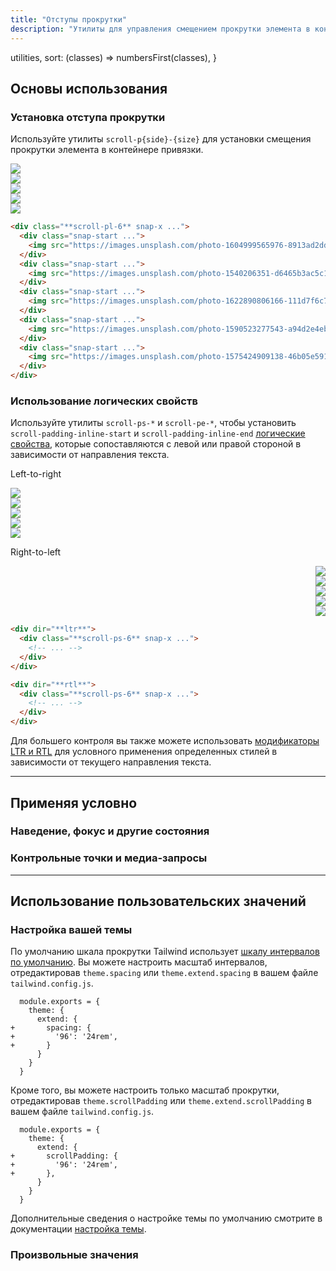 ```yaml
---
title: "Отступы прокрутки"
description: "Утилиты для управления смещением прокрутки элемента в контейнере привязки."
---
```



  utilities,
  sort: (classes) => numbersFirst(classes),
}

## Основы использования

### Установка отступа прокрутки

Используйте утилиты `scroll-p{side}-{size}` для установки смещения прокрутки элемента в контейнере привязки.

<Example p="none" hint="Прокрутите сетку изображений, чтобы увидеть ожидаемое поведение">
  <div class="bg-stripes-pink w-6 absolute left-0 top-0 bottom-0 rounded-l-lg"></div>
  <div class="w-full flex gap-8 snap-x scroll-pl-6 overflow-x-auto py-14">
    <div class="snap-start shrink-0 first:pl-6 last:pr-[calc(100%-21.5rem)]">
      <img class="shrink-0 w-80 h-40 rounded-lg shadow-xl bg-white" src="https://images.unsplash.com/photo-1604999565976-8913ad2ddb7c?ixlib=rb-1.2.1&ixid=MnwxMjA3fDB8MHxwaG90by1wYWdlfHx8fGVufDB8fHx8&auto=format&fit=crop&w=320&h=160&q=80" />
    </div>
    <div class="snap-start shrink-0 first:pl-6 last:pr-[calc(100%-21.5rem)]">
      <img class="shrink-0 w-80 h-40 rounded-lg shadow-xl bg-white" src="https://images.unsplash.com/photo-1540206351-d6465b3ac5c1?ixlib=rb-1.2.1&ixid=MnwxMjA3fDB8MHxwaG90by1wYWdlfHx8fGVufDB8fHx8&auto=format&fit=crop&w=320&h=160&q=80" />
    </div>
    <div class="snap-start shrink-0 first:pl-6 last:pr-[calc(100%-21.5rem)]">
      <img class="shrink-0 w-80 h-40 rounded-lg shadow-xl bg-white" src="https://images.unsplash.com/photo-1622890806166-111d7f6c7c97?ixlib=rb-1.2.1&ixid=MnwxMjA3fDB8MHxwaG90by1wYWdlfHx8fGVufDB8fHx8&auto=format&fit=crop&w=320&h=160&q=80" />
    </div>
    <div class="snap-start shrink-0 first:pl-6 last:pr-[calc(100%-21.5rem)]">
      <img class="shrink-0 w-80 h-40 rounded-lg shadow-xl bg-white" src="https://images.unsplash.com/photo-1590523277543-a94d2e4eb00b?ixlib=rb-1.2.1&ixid=MnwxMjA3fDB8MHxwaG90by1wYWdlfHx8fGVufDB8fHx8&auto=format&fit=crop&w=320&h=160&q=80" />
    </div>
    <div class="snap-start shrink-0 first:pl-6 last:pr-[calc(100%-21.5rem)]">
      <img class="shrink-0 w-80 h-40 rounded-lg shadow-xl bg-white" src="https://images.unsplash.com/photo-1575424909138-46b05e5919ec?ixlib=rb-1.2.1&ixid=MnwxMjA3fDB8MHxwaG90by1wYWdlfHx8fGVufDB8fHx8&auto=format&fit=crop&w=320&h=160&q=80" />
    </div>
  </div>
</Example>

```html
<div class="**scroll-pl-6** snap-x ...">
  <div class="snap-start ...">
    <img src="https://images.unsplash.com/photo-1604999565976-8913ad2ddb7c?ixlib=rb-1.2.1&ixid=MnwxMjA3fDB8MHxwaG90by1wYWdlfHx8fGVufDB8fHx8&auto=format&fit=crop&w=320&h=160&q=80" />
  </div>
  <div class="snap-start ...">
    <img src="https://images.unsplash.com/photo-1540206351-d6465b3ac5c1?ixlib=rb-1.2.1&ixid=MnwxMjA3fDB8MHxwaG90by1wYWdlfHx8fGVufDB8fHx8&auto=format&fit=crop&w=320&h=160&q=80" />
  </div>
  <div class="snap-start ...">
    <img src="https://images.unsplash.com/photo-1622890806166-111d7f6c7c97?ixlib=rb-1.2.1&ixid=MnwxMjA3fDB8MHxwaG90by1wYWdlfHx8fGVufDB8fHx8&auto=format&fit=crop&w=320&h=160&q=80" />
  </div>
  <div class="snap-start ...">
    <img src="https://images.unsplash.com/photo-1590523277543-a94d2e4eb00b?ixlib=rb-1.2.1&ixid=MnwxMjA3fDB8MHxwaG90by1wYWdlfHx8fGVufDB8fHx8&auto=format&fit=crop&w=320&h=160&q=80" />
  </div>
  <div class="snap-start ...">
    <img src="https://images.unsplash.com/photo-1575424909138-46b05e5919ec?ixlib=rb-1.2.1&ixid=MnwxMjA3fDB8MHxwaG90by1wYWdlfHx8fGVufDB8fHx8&auto=format&fit=crop&w=320&h=160&q=80" />
  </div>
</div>
```

### Использование логических свойств

Используйте утилиты `scroll-ps-*` и `scroll-pe-*`, чтобы установить `scroll-padding-inline-start` и `scroll-padding-inline-end` [логические свойства](https://developer.mozilla.org/en-US/docs/Web/CSS/CSS_Logical_Properties/Basic_concepts), которые сопоставляются с левой или правой стороной в зависимости от направления текста.

<Example p="none" hint="Прокрутите сетку изображений, чтобы увидеть ожидаемое поведение">
  <p class="mb-4 pt-8 pl-6 text-sm font-medium">Left-to-right</p>
  <div class="relative" dir="ltr">
    <div class="bg-stripes-pink w-6 absolute start-0 top-0 bottom-10"></div>
    <div class="w-full flex gap-8 snap-x scroll-ps-6 overflow-x-auto pb-10">
      <div class="snap-start shrink-0 first:ps-6 last:pe-[calc(100%-21.5rem)]">
        <img class="shrink-0 w-80 h-40 rounded-lg shadow-xl bg-white" src="https://images.unsplash.com/photo-1604999565976-8913ad2ddb7c?ixlib=rb-1.2.1&ixid=MnwxMjA3fDB8MHxwaG90by1wYWdlfHx8fGVufDB8fHx8&auto=format&fit=crop&w=320&h=160&q=80" />
      </div>
      <div class="snap-start shrink-0 first:ps-6 last:pe-[calc(100%-21.5rem)]">
        <img class="shrink-0 w-80 h-40 rounded-lg shadow-xl bg-white" src="https://images.unsplash.com/photo-1540206351-d6465b3ac5c1?ixlib=rb-1.2.1&ixid=MnwxMjA3fDB8MHxwaG90by1wYWdlfHx8fGVufDB8fHx8&auto=format&fit=crop&w=320&h=160&q=80" />
      </div>
      <div class="snap-start shrink-0 first:ps-6 last:pe-[calc(100%-21.5rem)]">
        <img class="shrink-0 w-80 h-40 rounded-lg shadow-xl bg-white" src="https://images.unsplash.com/photo-1622890806166-111d7f6c7c97?ixlib=rb-1.2.1&ixid=MnwxMjA3fDB8MHxwaG90by1wYWdlfHx8fGVufDB8fHx8&auto=format&fit=crop&w=320&h=160&q=80" />
      </div>
      <div class="snap-start shrink-0 first:ps-6 last:pe-[calc(100%-21.5rem)]">
        <img class="shrink-0 w-80 h-40 rounded-lg shadow-xl bg-white" src="https://images.unsplash.com/photo-1590523277543-a94d2e4eb00b?ixlib=rb-1.2.1&ixid=MnwxMjA3fDB8MHxwaG90by1wYWdlfHx8fGVufDB8fHx8&auto=format&fit=crop&w=320&h=160&q=80" />
      </div>
      <div class="snap-start shrink-0 first:ps-6 last:pe-[calc(100%-21.5rem)]">
        <img class="shrink-0 w-80 h-40 rounded-lg shadow-xl bg-white" src="https://images.unsplash.com/photo-1575424909138-46b05e5919ec?ixlib=rb-1.2.1&ixid=MnwxMjA3fDB8MHxwaG90by1wYWdlfHx8fGVufDB8fHx8&auto=format&fit=crop&w=320&h=160&q=80" />
      </div>
    </div>
  </div>
  <p class="mb-4 mt-4 pl-6 text-sm font-medium">Right-to-left</p>
  <div class="relative" dir="rtl">
    <div class="bg-stripes-pink w-6 absolute start-0 top-0 bottom-10"></div>
    <div class="w-full flex gap-8 snap-x scroll-ps-6 overflow-x-auto pb-10">
      <div class="snap-start shrink-0 first:ps-6 last:pe-[calc(100%-21.5rem)]">
        <img class="shrink-0 w-80 h-40 rounded-lg shadow-xl bg-white" src="https://images.unsplash.com/photo-1604999565976-8913ad2ddb7c?ixlib=rb-1.2.1&ixid=MnwxMjA3fDB8MHxwaG90by1wYWdlfHx8fGVufDB8fHx8&auto=format&fit=crop&w=320&h=160&q=80" />
      </div>
      <div class="snap-start shrink-0 first:ps-6 last:pe-[calc(100%-21.5rem)]">
        <img class="shrink-0 w-80 h-40 rounded-lg shadow-xl bg-white" src="https://images.unsplash.com/photo-1540206351-d6465b3ac5c1?ixlib=rb-1.2.1&ixid=MnwxMjA3fDB8MHxwaG90by1wYWdlfHx8fGVufDB8fHx8&auto=format&fit=crop&w=320&h=160&q=80" />
      </div>
      <div class="snap-start shrink-0 first:ps-6 last:pe-[calc(100%-21.5rem)]">
        <img class="shrink-0 w-80 h-40 rounded-lg shadow-xl bg-white" src="https://images.unsplash.com/photo-1622890806166-111d7f6c7c97?ixlib=rb-1.2.1&ixid=MnwxMjA3fDB8MHxwaG90by1wYWdlfHx8fGVufDB8fHx8&auto=format&fit=crop&w=320&h=160&q=80" />
      </div>
      <div class="snap-start shrink-0 first:ps-6 last:pe-[calc(100%-21.5rem)]">
        <img class="shrink-0 w-80 h-40 rounded-lg shadow-xl bg-white" src="https://images.unsplash.com/photo-1590523277543-a94d2e4eb00b?ixlib=rb-1.2.1&ixid=MnwxMjA3fDB8MHxwaG90by1wYWdlfHx8fGVufDB8fHx8&auto=format&fit=crop&w=320&h=160&q=80" />
      </div>
      <div class="snap-start shrink-0 first:ps-6 last:pe-[calc(100%-21.5rem)]">
        <img class="shrink-0 w-80 h-40 rounded-lg shadow-xl bg-white" src="https://images.unsplash.com/photo-1575424909138-46b05e5919ec?ixlib=rb-1.2.1&ixid=MnwxMjA3fDB8MHxwaG90by1wYWdlfHx8fGVufDB8fHx8&auto=format&fit=crop&w=320&h=160&q=80" />
      </div>
    </div>
  </div>
</Example>

```html
<div dir="**ltr**">
  <div class="**scroll-ps-6** snap-x ...">
    <!-- ... -->
  </div>
</div>

<div dir="**rtl**">
  <div class="**scroll-ps-6** snap-x ...">
    <!-- ... -->
  </div>
</div>
```

Для большего контроля вы также можете использовать [модификаторы LTR и RTL](/docs/hover-focus-and-other-states#rtl-support) для условного применения определенных стилей в зависимости от текущего направления текста.

---

## <Heading ignore>Применяя условно</Heading>

### <Heading ignore>Наведение, фокус и другие состояния</Heading>

<HoverFocusAndOtherStates defaultClass="scroll-p-8" featuredClass="scroll-p-0" />

### <Heading ignore>Контрольные точки и медиа-запросы</Heading>

<BreakpointsAndMediaQueries defaultClass="scroll-p-8" featuredClass="scroll-p-0" />

---

## Использование пользовательских значений

### Настройка вашей темы

По умолчанию шкала прокрутки Tailwind использует [шкалу интервалов по умолчанию](/docs/customizing-spacing). Вы можете настроить масштаб интервалов, отредактировав `theme.spacing` или `theme.extend.spacing` в вашем файле `tailwind.config.js`.

```diff-js tailwind.config.js
  module.exports = {
    theme: {
      extend: {
+       spacing: {
+         '96': '24rem',
+       }
      }
    }
  }
```

Кроме того, вы можете настроить только масштаб прокрутки, отредактировав `theme.scrollPadding` или `theme.extend.scrollPadding` в вашем файле `tailwind.config.js`.

```diff-js tailwind.config.js
  module.exports = {
    theme: {
      extend: {
+       scrollPadding: {
+         '96': '24rem',
+       },
      }
    }
  }
```

Дополнительные сведения о настройке темы по умолчанию смотрите в документации [настройка темы](/docs/theme#customizing-the-default-theme).

### Произвольные значения

<ArbitraryValues property="scroll-padding" featuredClass="scroll-p-[24rem]" />
